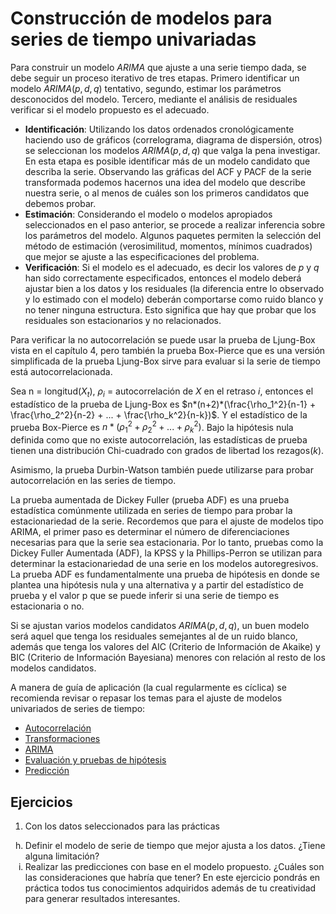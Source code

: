# Construcción de modelos para series de tiempo univariadas {#modelacion-univariada}

Para construir un modelo $ARIMA$ que ajuste a una serie tiempo dada, se debe seguir un proceso iterativo de tres etapas. Primero identificar un modelo $ARIMA(p,d,q)$ tentativo, segundo, estimar los parámetros desconocidos del modelo. Tercero, mediante el análisis de residuales verificar si el modelo propuesto es el adecuado.

+ **Identificación**: Utilizando los datos ordenados cronológicamente haciendo uso de gráficos (correlograma, diagrama de dispersión, otros) se seleccionan los modelos $ARIMA(p,d,q)$ que valga la pena investigar. En esta etapa es posible identificar más de un modelo candidato que describa la serie.
Observando las gráficas del ACF y PACF de la serie transformada podemos hacernos una idea del modelo que describe nuestra serie, o al menos de cuáles son los primeros candidatos que debemos probar.
+ **Estimación**: Considerando el modelo o modelos apropiados seleccionados en el paso anterior, se procede a realizar inferencia sobre los parámetros del modelo. Algunos paquetes permiten la selección del método de estimación (verosimilitud, momentos, mínimos cuadrados) que mejor se ajuste a las especificaciones del problema.
+ **Verificación**: Si el modelo es el adecuado, es decir los valores de $p$ y $q$ han sido correctamente especificados, entonces el modelo deberá ajustar bien a los datos y los residuales (la diferencia entre lo observado y lo estimado con el modelo) deberán comportarse como ruido blanco y no tener ninguna estructura. Esto significa que hay que probar que los residuales son estacionarios y no relacionados. 

Para verificar la no autocorrelación se puede usar la prueba de Ljung-Box vista en el capítulo 4, pero también la prueba Box-Pierce que es una versión simplificada de la prueba Ljung-Box sirve para evaluar si la serie de tiempo está autocorrelacionada. 

Sea n = longitud($X_t$), $\rho_i$ = autocorrelación de $X$ en el retraso $i$, entonces el estadístico de la prueba de Ljung-Box es $n*(n+2)*(\frac{\rho_1^2}{n-1} + \frac{\rho_2^2}{n-2} + ... + \frac{\rho_k^2}{n-k})$. Y el estadístico de la prueba Box-Pierce es $n*(\rho_1^2 + \rho_2^2 + ... + \rho_k^2)$. Bajo la hipótesis nula definida como que no existe autocorrelación, las estadísticas de prueba tienen una distribución Chi-cuadrado con grados de libertad los rezagos($k$).

Asimismo, la prueba Durbin-Watson también puede utilizarse para probar autocorrelación en las series de tiempo.

La prueba aumentada de Dickey Fuller (prueba ADF) es una prueba estadística comúnmente utilizada en series de tiempo para probar la estacionariedad de la serie. Recordemos que para el ajuste de modelos tipo ARIMA, el primer paso es determinar el número de diferenciaciones necesarias para que la serie sea estacionaria. Por lo tanto, pruebas como la Dickey Fuller Aumentada (ADF), la KPSS y la Phillips-Perron se utilizan para determinar la estacionariedad de una serie en los modelos autoregresivos. La prueba ADF es fundamentalmente una prueba de hipótesis en donde se plantea una hipótesis nula y una alternativa y a partir del estadístico de prueba y el valor p que se puede inferir si una serie de tiempo es estacionaria o no.

Si se ajustan varios modelos candidatos $ARIMA(p,d,q)$, un buen modelo será aquel que tenga los residuales semejantes al de un ruido blanco, además que tenga los valores del AIC (Criterio de Información de Akaike) y BIC (Criterio de Información Bayesiana) menores con relación al resto de los modelos candidatos.

A manera de guía de aplicación (la cual regularmente es cíclica) se recomienda revisar o repasar los temas para el ajuste de modelos univariados de series de tiempo:

+ [Autocorrelación](https://rstudio-pubs-static.s3.amazonaws.com/1071417_80a972e9e36f4e95b54e444ac18a89d3.html#autocorrelaci%C3%B3n)
+ [Transformaciones](https://rstudio-pubs-static.s3.amazonaws.com/1071417_80a972e9e36f4e95b54e444ac18a89d3.html#transformaciones)
+ [ARIMA](https://rstudio-pubs-static.s3.amazonaws.com/1071417_80a972e9e36f4e95b54e444ac18a89d3.html#arimapdq)
+ [Evaluación y pruebas de hipótesis](https://rstudio-pubs-static.s3.amazonaws.com/1071417_80a972e9e36f4e95b54e444ac18a89d3.html#evaluaci%C3%B3n-y-pruebas-de-hip%C3%B3tesis)
+ [Predicción](https://rstudio-pubs-static.s3.amazonaws.com/1071417_80a972e9e36f4e95b54e444ac18a89d3.html#predicci%C3%B3n)


## Ejercicios

1) Con los datos seleccionados para las prácticas
h. Definir el modelo de serie de tiempo que mejor ajusta a los datos. ¿Tiene alguna limitación?
i. Realizar las predicciones con base en el modelo propuesto. ¿Cuáles son las consideraciones que habría que tener?
En este ejercicio pondrás en práctica todos tus conocimientos adquiridos además de tu creatividad para generar resultados interesantes.